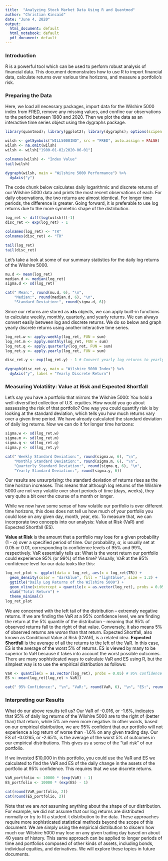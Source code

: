 ---
title:  "Analyzing Stock Market Data Using R and Quantmod"
author: "Christian Kincaid"
date: "June 4, 2020"
output:
  html_document: default
  html_notebook: default
  pdf_document: default
---

### **Introduction**
R is a powerful tool which can be used to perform robust analysis of financial data. This document demonstrates how to use R to import financial data, calculate returns over various time horizons, and measure a portfolio's risk.

### **Preparing the Data**
Here, we load all necessary packages, import data for the Wilshire 5000 index from FRED, remove any missing values, and confine our observations to the period between 1980 and 2020. Then we plot the data as an interactive time series object using the dygraphs package. 
```{r, warning=FALSE, message=FALSE}
library(quantmod); library(ggplot2); library(dygraphs); options(scipen = 999)

wilsh <- getSymbols("WILL5000IND", src = "FRED", auto.assign = FALSE)
wilsh <- na.omit(wilsh)
wilsh <- wilsh["1980-01-02/2020-06-01"]

colnames(wilsh) <- "Index Value"
tail(wilsh)

dygraph(wilsh, main = "Wilshire 5000 Performance") %>%
  dyAxis("y")
```


The code chunk below calculates daily logarithmic and discrete returns of our Wilshire 5000 data and prints the most recent observations of each. For daily observations, the two returns are almost identical. For longer time periods, the difference is greater. Going forward, it is preferable to use log returns due to the more symmetric shape of the distribution.
```{r, message = FALSE}
log_ret <- diff(log(wilsh))[-1]
disc_ret <- exp(log_ret) - 1

colnames(log_ret) <- "TR"
colnames(disc_ret) <- "TR"

tail(log_ret)
tail(disc_ret)
```


Let's take a look at some of our summary statistics for the daily log returns of the Wilshire 5000.
```{r, message = FALSE}
mu.d <- mean(log_ret)
median.d <- median(log_ret)
sigma.d <- sd(log_ret)

cat(" Mean:", round(mu.d, 6), "\n",
    "Median:", round(median.d, 6), "\n",
    "Standard Deviation:", round(sigma.d, 6))
```

Since our returns are stored as **xts** objects, we can apply built-in functions to calculate weekly, monthly, quarterly, and yearly returns. We can always convert easily between log and discrete returns. We do so below and graph yearly discrete returns using another interactive time series.
```{r}
log_ret.w <- apply.weekly(log_ret, FUN = sum)
log_ret.m <- apply.monthly(log_ret, FUN = sum)
log_ret.q <- apply.quarterly(log_ret, FUN = sum)
log_ret.y <- apply.yearly(log_ret, FUN = sum)

disc_ret.y <- exp(log_ret.y) - 1 # Convert yearly log returns to yearly discrete returns (conventionally reported)

dygraph(disc_ret.y, main = "Wilshire 5000 Index") %>%
  dyAxis("y", label = "Yearly Discrete Return")

```

### **Measuring Volatility: Value at Risk and Expected Shortfall**

Let's say you have a portfolio that mirrors the Wilshire 5000: You hold a well-diversified collection of U.S. equities. How would you go about asssessing the risk of that portfolio? One way you could quantify risk is by looking at the standard deviation, which tells you how much returns vary over a given time period. We have already calculated the standard deviation of daily log returns. Now we can do it for longer time horizons:
```{r}
sigma.w <- sd(log_ret.w)
sigma.m <- sd(log_ret.m)
sigma.q <- sd(log_ret.q)
sigma.y <- sd(log_ret.y)

cat(" Weekly Standard Deviation:", round(sigma.w, 6), "\n", 
    "Monthly Standard Deviation:", round(sigma.m, 6), "\n", 
    "Quarterly Standard Deviation:", round(sigma.q, 6), "\n",
    "Yearly Standard Deviation:", round(sigma.y, 6))
```
Our results are unsurprising: the standard deviation of returns rises as the time horizon increases. This means that although log returns of the Wilshire 5000 are not very volatile over short periods of time (days, weeks), they vary quite a bit over the course of a month or longer. 

While we now have some sense of how volatile our portfolio is over different time horizons, this does does not tell us how much of your portfolio you could lose on any given day, month, year, etc. To measure that, we can incorporate two concepts into our analysis: Value at Risk (VaR) and Expected Shortfall (ES).

**Value at Risk** is the amount that a portfolio may lose for a given probability (1 - $\alpha$) over a specified period of time. Our probability, $\alpha$, is usually set at 0.05 or 0.01, corresponding to confidence levels of 95% and 99%, respectively. VaR essentially tells us: What is the worst return our portfolio could experience 95% (or 99%) of the time? Visually, VaR at the 95% confidence level for our data looks like this: 

```{r, message = FALSE, warning=FALSE}
log_ret_plot <- ggplot(data = log_ret, aes(x = log_ret$TR)) +
  geom_density(color = "darkblue", fill = "lightblue", size = 1.2) +
  ggtitle("Daily Log Returns of the Wilshire 5000") +
  geom_vline(xintercept = quantile(x = as.vector(log_ret), probs = 0.05), color = "red", size = 1.2, linetype = "longdash") +
  xlab("Total Return") +
  theme_minimal()
log_ret_plot
```

We are concerned with the left tail of the distribution -- extremely negative returns. If we are finding the VaR at a 95% confidence level, we are finding the return at the 5% quantile of the distribution -- meaning that 95% of observed returns fall to the right of that value. Conversely, it also means 5% of observed returns are *worse* than that return. Expected Shortfall, also known as Conditional Value at Risk (CVAR), is a related idea. **Expected Shortfall** is the average of all the returns to the left of the VaR. In this case, ES is the average of the worst 5% of returns. ES is viewed by many to be superior to VaR because it takes into account the worst possible outcomes. There are many sophisticated ways to calculate VaR and ES using R, but the simplest way is to use the empirical distribution as follows:
```{r}
VaR <- quantile(x = as.vector(log_ret), probs = 0.05) # 95% confidence
ES <- mean(log_ret[log_ret < VaR])

cat(" 95% Confidence:", "\n", "VaR:", round(VaR, 6), "\n", "ES:", round(ES, 6))
```

### **Interpreting our Results**
What do our above results tell us? Our VaR of -0.016, or -1.6%, indicates that 95% of daily log returns of the Wilshire 5000 are to the right of (better than) that return, while 5% are even more negative. In other words, based on our empirical distribution, we are 95% confident that our portfolio will not experience a log return of worse than -1.6% on any given trading day. Our ES of -0.0265, or -2.65%, is the average of the worst 5% of outcomes in our empirical distributions. This gives us a sense of the "tail risk" of our portfolio.

If we invested $10,000 in this portfolio, you could use the VaR and ES we calculated to find the VaR and ES of the daily change in the assets of the portfolio at 95% confidence. This requires that we use discrete returns.
```{r}
VaR_portfolio <- 10000 * (exp(VaR) - 1)
ES_portfolio <- 10000 * (exp(ES) - 1)

cat(round(VaR_portfolio, 2))
cat(round(ES_portfolio, 2))
```



Note that we are *not* assuming anything about the shape of our distribution. For example, we did not assume that our log returns are distributed normally or try to fit a student-t distribution to the data. These approaches require more sophisticated statistical methods beyond the scope of this document. We are simply using the empirical distribution to discern how much our Wilshire 5000 may lose on any given trading day based on about 40 years of history. This same approach can be applied to longer periods of time and portfolios composed of other kinds of assets, including bonds, individual equities, and derivatives. We will explore these topics in future documents.